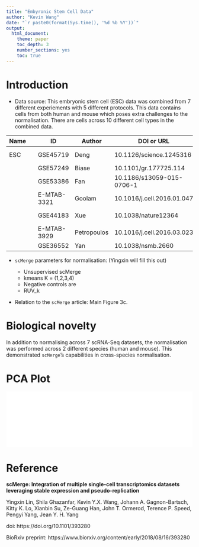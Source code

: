 ```yaml
---
title: "Embyronic Stem Cell Data"
author: "Kevin Wang"
date: "`r paste0(format(Sys.time(), '%d %b %Y'))`"
output: 
  html_document:
    theme: paper
    toc_depth: 3
    number_sections: yes
    toc: true
---
```




# Introduction 

+ Data source: This embryonic stem cell (ESC) data was combined from 7 different experiements with 5 different protocols. This data contains cells from both human and mouse which poses extra challenges to the normalisation. There are cells across 10 different cell types in the combined data.

| Name |   | ID          | Author      | DOI or URL                 | Protocol   | Organism      | Tissue |
|------|---|-------------|-------------|----------------------------|------------|---------------|--------|
| ESC  |   | GSE45719    | Deng        | 10.1126/science.1245316    | Smart-Seq  | Mouse         | ESC    |
|      |   | GSE57249    | Biase       | 10.1101/gr.177725.114      | SMARTer    |               |        |
|      |   | GSE53386    | Fan         | 10.1186/s13059-015-0706-1  | SUPeR-seq  |               |        |
|      |   | E-MTAB-3321 | Goolam      | 10.1016/j.cell.2016.01.047 | Smart-Seq2 |               |        |
|      |   | GSE44183    | Xue         | 10.1038/nature12364        | Tang       | Human + mouse |        |
|      |   | E-MTAB-3929 | Petropoulos | 10.1016/j.cell.2016.03.023 | Smart-Seq2 | human         |        |
|      |   | GSE36552    | Yan         | 10.1038/nsmb.2660          | Tang       |               |        |


+ `scMerge` parameters for normalisation: (Yingxin will fill this out)

    - Unsupervised scMerge
    - kmeans K = (1,2,3,4)
    - Negative controls are
    - RUV_k
    
+ Relation to the `scMerge` article: Main Figure 3c.


# Biological novelty

In addition to normalising across 7 scRNA-Seq datasets, the normalisation was performed across 2 different species (human and mouse). This demonstrated `scMerge`'s capabilities in cross-species normalisation. 

# PCA Plot


![](Fig3_v7.pdf){width=100%}


# Reference

**scMerge: Integration of multiple single-cell transcriptomics datasets leveraging stable expression and pseudo-replication**

Yingxin Lin, Shila Ghazanfar, Kevin Y.X. Wang, Johann A. Gagnon-Bartsch, Kitty K. Lo, Xianbin Su, Ze-Guang Han, John T. Ormerod, Terence P. Speed, Pengyi Yang, Jean Y. H. Yang

doi: https://doi.org/10.1101/393280

BioRxiv preprint: https://www.biorxiv.org/content/early/2018/08/16/393280

